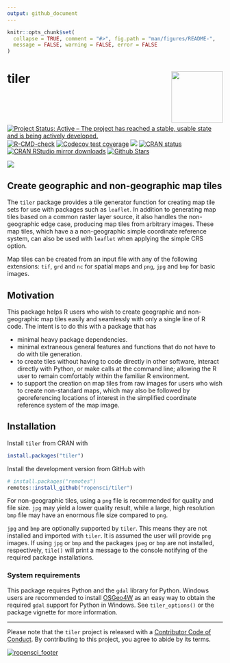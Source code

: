 ```yaml
---
output: github_document
---
```


<!-- README.md is generated from README.Rmd. Please edit that file -->

```r
knitr::opts_chunk$set(
  collapse = TRUE, comment = "#>", fig.path = "man/figures/README-",
  message = FALSE, warning = FALSE, error = FALSE
)
```

# tiler <img src="man/figures/logo.png" style="margin-left:10px;margin-bottom:5px;" width="120" align="right">

[![Project Status: Active – The project has reached a stable, usable state and is being actively developed.](http://www.repostatus.org/badges/latest/active.svg)](https://www.repostatus.org/)
[![R-CMD-check](https://github.com/ropensci/tiler/actions/workflows/R-CMD-check.yaml/badge.svg)](https://github.com/ropensci/tiler/actions/workflows/R-CMD-check.yaml)
[![Codecov test coverage](https://codecov.io/gh/ropensci/tiler/branch/master/graph/badge.svg)](https://app.codecov.io/gh/ropensci/tiler?branch=master)
[![](https://badges.ropensci.org/226_status.svg)](https://github.com/ropensci/software-review/issues/226)
[![CRAN status](http://www.r-pkg.org/badges/version/tiler)](https://cran.r-project.org/package=tiler)
[![CRAN RStudio mirror downloads](http://cranlogs.r-pkg.org/badges/tiler)](https://cran.r-project.org/package=tiler)
[![Github Stars](https://img.shields.io/github/stars/ropensci/tiler.svg?style=social&label=Github)](https://github.com/ropensci/tiler)

![](https://github.com/ropensci/tiler/blob/master/data-raw/ne.jpg?raw=true)

## Create geographic and non-geographic map tiles

The `tiler` package provides a tile generator function for creating map tile sets for use with packages such as `leaflet`. In addition to generating map tiles based on a common raster layer source, it also handles the non-geographic edge case, producing map tiles from arbitrary images. These map tiles, which have a a non-geographic simple coordinate reference system, can also be used with `leaflet` when applying the simple CRS option. 

Map tiles can be created from an input file with any of the following extensions: `tif`, `grd` and `nc` for spatial maps and `png`, `jpg` and `bmp` for basic images.

## Motivation

This package helps R users who wish to create geographic and non-geographic map tiles easily and seamlessly with only a single line of R code. The intent is to do this with a package that has

*    minimal heavy package dependencies.
*    minimal extraneous general features and functions that do not have to do with tile generation.
*    to create tiles without having to code directly in other software, interact directly with Python, or make calls at the command line; allowing the R user to remain comfortably within the familiar R environment.
*    to support the creation on map tiles from raw images for users who wish to create non-standard maps, which may also be followed by georeferencing locations of interest in the simplified coordinate reference system of the map image.

## Installation

Install `tiler` from CRAN with

``` r
install.packages("tiler")
```

Install the development version from GitHub with

``` r
# install.packages("remotes")
remotes::install_github("ropensci/tiler")
```

For non-geographic tiles, using a `png` file is recommended for quality and file size. `jpg` may yield a lower quality result, while a large, high resolution `bmp` file may have an enormous file size compared to `png`. 

`jpg` and `bmp` are optionally supported by `tiler`. This means they are not installed and imported with `tiler`. It is assumed the user will provide `png` images. If using `jpg` or `bmp` and the packages `jpeg` or `bmp` are not installed, respectively, `tile()` will print a message to the console notifying of the required package installations.

### System requirements

This package requires Python and the `gdal` library for Python.
Windows users are recommended to install [OSGeo4W](https://trac.osgeo.org/osgeo4w/) as an easy way to obtain the required `gdal` support for Python in Windows. See `tiler_options()` or the package vignette for more information.

---

Please note that the `tiler` project is released with a [Contributor Code of Conduct](https://github.com/ropensci/tiler/blob/master/CODE_OF_CONDUCT.md). By contributing to this project, you agree to abide by its terms.

[![ropensci_footer](https://ropensci.org/public_images/ropensci_footer.png)](https://ropensci.org)
